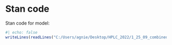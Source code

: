 # Stan code

Stan code for model:

```r
#| echo: false
writeLines(readLines("C:/Users/agnie/Desktop/HPLC_2022/1_25_09_combined/01_04_10/TASK/hplc-gra-redsum_qsrr_04_10.stan"))
```

